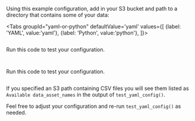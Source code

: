 
Using this example configuration, add in your S3 bucket and path to a directory that contains some of your data:

<Tabs
  groupId="yaml-or-python"
  defaultValue='yaml'
  values={[
  {label: 'YAML', value:'yaml'},
  {label: 'Python', value:'python'},
  ]}>

<TabItem value="yaml">

```python title="YAML" name="docs/docusaurus/docs/snippets/inferred_and_runtime_yaml_example.py datasource_yaml"
```

Run this code to test your configuration.

```python title="Python" name="docs/docusaurus/docs/snippets/inferred_and_runtime_yaml_example.py test_yaml_config"
```

</TabItem>

<TabItem value="python">

```python title="Python" name="docs/docusaurus/docs/snippets/inferred_and_runtime_python_example.py datasource_config"
```

Run this code to test your configuration.

```python title="Python" name="docs/docusaurus/docs/snippets/inferred_and_runtime_python_example.py test_yaml_config"
```

</TabItem>

</Tabs>

If you specified an S3 path containing CSV files you will see them listed as `Available data_asset_names` in the output of `test_yaml_config()`.

Feel free to adjust your configuration and re-run `test_yaml_config()` as needed.